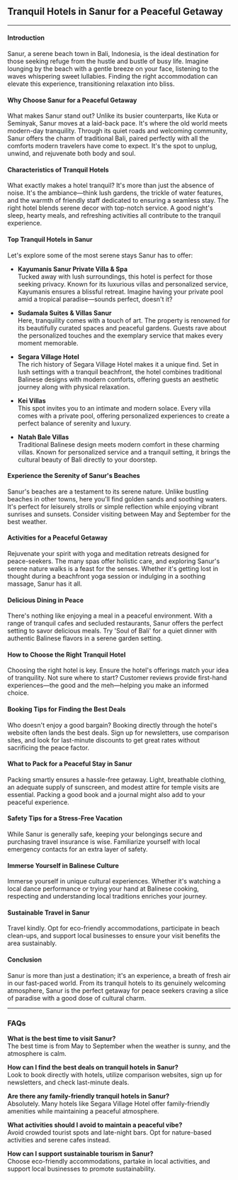 ## **Tranquil Hotels in Sanur for a Peaceful Getaway**

---

#### **Introduction**

Sanur, a serene beach town in Bali, Indonesia, is the ideal destination for those seeking refuge from the hustle and bustle of busy life. Imagine lounging by the beach with a gentle breeze on your face, listening to the waves whispering sweet lullabies. Finding the right accommodation can elevate this experience, transitioning relaxation into bliss. 

#### **Why Choose Sanur for a Peaceful Getaway**

What makes Sanur stand out? Unlike its busier counterparts, like Kuta or Seminyak, Sanur moves at a laid-back pace. It's where the old world meets modern-day tranquility. Through its quiet roads and welcoming community, Sanur offers the charm of traditional Bali, paired perfectly with all the comforts modern travelers have come to expect. It's the spot to unplug, unwind, and rejuvenate both body and soul.

#### **Characteristics of Tranquil Hotels**

What exactly makes a hotel tranquil? It's more than just the absence of noise. It's the ambiance—think lush gardens, the trickle of water features, and the warmth of friendly staff dedicated to ensuring a seamless stay. The right hotel blends serene decor with top-notch service. A good night's sleep, hearty meals, and refreshing activities all contribute to the tranquil experience.

#### **Top Tranquil Hotels in Sanur**

Let's explore some of the most serene stays Sanur has to offer:

- **Kayumanis Sanur Private Villa & Spa**  
  Tucked away with lush surroundings, this hotel is perfect for those seeking privacy. Known for its luxurious villas and personalized service, Kayumanis ensures a blissful retreat. Imagine having your private pool amid a tropical paradise—sounds perfect, doesn't it?

- **Sudamala Suites & Villas Sanur**  
  Here, tranquility comes with a touch of art. The property is renowned for its beautifully curated spaces and peaceful gardens. Guests rave about the personalized touches and the exemplary service that makes every moment memorable.

- **Segara Village Hotel**  
  The rich history of Segara Village Hotel makes it a unique find. Set in lush settings with a tranquil beachfront, the hotel combines traditional Balinese designs with modern comforts, offering guests an aesthetic journey along with physical relaxation.

- **Kei Villas**  
  This spot invites you to an intimate and modern solace. Every villa comes with a private pool, offering personalized experiences to create a perfect balance of serenity and luxury.

- **Natah Bale Villas**  
  Traditional Balinese design meets modern comfort in these charming villas. Known for personalized service and a tranquil setting, it brings the cultural beauty of Bali directly to your doorstep.

#### **Experience the Serenity of Sanur's Beaches**

Sanur's beaches are a testament to its serene nature. Unlike bustling beaches in other towns, here you'll find golden sands and soothing waters. It's perfect for leisurely strolls or simple reflection while enjoying vibrant sunrises and sunsets. Consider visiting between May and September for the best weather.

#### **Activities for a Peaceful Getaway**

Rejuvenate your spirit with yoga and meditation retreats designed for peace-seekers. The many spas offer holistic care, and exploring Sanur's serene nature walks is a feast for the senses. Whether it's getting lost in thought during a beachfront yoga session or indulging in a soothing massage, Sanur has it all.

#### **Delicious Dining in Peace**

There's nothing like enjoying a meal in a peaceful environment. With a range of tranquil cafes and secluded restaurants, Sanur offers the perfect setting to savor delicious meals. Try 'Soul of Bali' for a quiet dinner with authentic Balinese flavors in a serene garden setting.

#### **How to Choose the Right Tranquil Hotel**

Choosing the right hotel is key. Ensure the hotel's offerings match your idea of tranquility. Not sure where to start? Customer reviews provide first-hand experiences—the good and the meh—helping you make an informed choice.

#### **Booking Tips for Finding the Best Deals**

Who doesn't enjoy a good bargain? Booking directly through the hotel's website often lands the best deals. Sign up for newsletters, use comparison sites, and look for last-minute discounts to get great rates without sacrificing the peace factor.

#### **What to Pack for a Peaceful Stay in Sanur**

Packing smartly ensures a hassle-free getaway. Light, breathable clothing, an adequate supply of sunscreen, and modest attire for temple visits are essential. Packing a good book and a journal might also add to your peaceful experience.

#### **Safety Tips for a Stress-Free Vacation**

While Sanur is generally safe, keeping your belongings secure and purchasing travel insurance is wise. Familiarize yourself with local emergency contacts for an extra layer of safety.

#### **Immerse Yourself in Balinese Culture**

Immerse yourself in unique cultural experiences. Whether it's watching a local dance performance or trying your hand at Balinese cooking, respecting and understanding local traditions enriches your journey.

#### **Sustainable Travel in Sanur**

Travel kindly. Opt for eco-friendly accommodations, participate in beach clean-ups, and support local businesses to ensure your visit benefits the area sustainably.

#### **Conclusion**

Sanur is more than just a destination; it's an experience, a breath of fresh air in our fast-paced world. From its tranquil hotels to its genuinely welcoming atmosphere, Sanur is the perfect getaway for peace seekers craving a slice of paradise with a good dose of cultural charm.

---

### **FAQs**

**What is the best time to visit Sanur?**  
The best time is from May to September when the weather is sunny, and the atmosphere is calm.

**How can I find the best deals on tranquil hotels in Sanur?**  
Look to book directly with hotels, utilize comparison websites, sign up for newsletters, and check last-minute deals.

**Are there any family-friendly tranquil hotels in Sanur?**  
Absolutely. Many hotels like Segara Village Hotel offer family-friendly amenities while maintaining a peaceful atmosphere.

**What activities should I avoid to maintain a peaceful vibe?**  
Avoid crowded tourist spots and late-night bars. Opt for nature-based activities and serene cafes instead.

**How can I support sustainable tourism in Sanur?**  
Choose eco-friendly accommodations, partake in local activities, and support local businesses to promote sustainability.